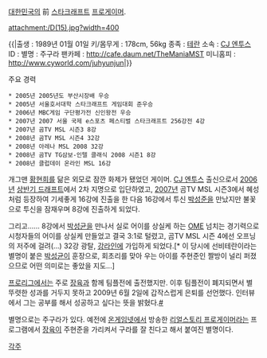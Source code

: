[[대한민국]]의 前 [[스타크래프트]] [[프로게이머]].

attachment:/D(15).jpg?width=400

{{|출생 : 1989년 01월 01일
키/몸무게 : 178cm, 56kg
종족 : [[테란]]
소속 : [[CJ 엔투스]]
ID : {{{Memory[gm]}}}
별명 : 주구라
팬카페 : http://cafe.daum.net/TheManiaMST
미니홈피 : http://www.cyworld.com/juhyunjun|}}

주요 경력

 * 2005년 2005년도 부산시장배 우승
 * 2005년 서울호서대학 스타크래프트 게임대회 준우승
 * 2006년 MBC게임 구단평가전 신인왕전 우승
 * 2007년 2007 서울 국제 e스포츠 페스티벌 스타크래프트 256강전 4강
 * 2007년 곰TV MSL 시즌3 8강
 * 2008년 곰TV MSL 시즌4 32강
 * 2008년 아레나 MSL 2008 32강
 * 2008년 곰TV TG삼보-인텔 클래식 2008 시즌1 8강
 * 2008년 클럽데이 온라인 MSL 16강

개그맨 [[황현희]]를 닮은 외모로 잠깐 화제가 됐었던 게이머. [[CJ 엔투스]] 출신으로서 [[2006년]] [http://www.khgames.co.kr/news/articleView.html?idxno=14784 상반기 드래프트]에서 2차 지명으로 입단하였고, [[2007년]] 곰TV MSL 시즌3에서 혜성처럼 등장하여 기세좋게 16강에 진출을 한 다음 16강에서 투신 [[박성준]]을 만났지만 불꽃으로 투신을 잠재우며 8강에 진출하게 되었다.

그리고...... 8강에서 [[박성균]]을 만나서 실로 어이를 상실케 하는 [[OME]] 넘치는 경기력으로 시청자들의 어이를 상실케 만들었고 결국 3:1로 털렸고, 곰TV MSL 시즌 4에선 오프닝의 저주에 걸려(...) 32강 광탈, [[강라인]]에 가입하게 되었다.[* 이 당시에 선비테란이라는 별명이 붙은 [[박성균]]이 훈장으로, 회초리를 맞아 우는 아이를 주현준인 짤방이 널리 퍼졌으므로 어떤 의미로는 좋았을 지도...]

[[프로리그]]에서는 주로 [[장육]]과 함께 팀플전에 출전했지만. 이후 팀플전이 폐지되면서 별 뚜렷한 성과를 거두지 못하고 2009년 6월 2일에 갑작스럽게 은퇴를 선언했다. 인터뷰에서 그는 공부를 해서 성공하고 싶다는 뜻을 밝혔다.[http://www.fomos.kr/board/board.php?mode=read&keyno=96133&db=issue&page=1&field= #]

별명으로는 주구라가 있다. 예전에 [[온게임넷]]에서 방송한 [[리얼스토리 프로게이머]]라는 프로그램에서 [[장육]]이 주현준을 가리켜서 구라를 잘 친다고 해서 붙여진 별명이다.

[[각주]]

